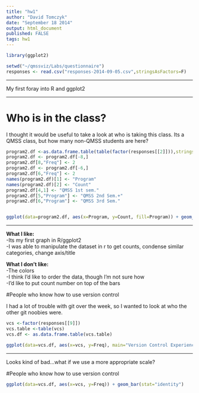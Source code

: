 ```yaml
---
title: "hw1"
author: "David Tomczyk"
date: "September 18 2014"
output: html_document
published: FALSE
tags: hw1
---
```

```r

library(ggplot2)

setwd("~/qmssviz/Labs/questionnaire")
responses <- read.csv("responses-2014-09-05.csv",stringsAsFactors=F)
```
---

My first foray into R and ggplot2

---

# Who is in the class?

I thought it would be useful to take a look at who is taking this class. Its a QMSS class, but how many non-QMSS students are here?


```r

program2.df <-as.data.frame.table(table(factor(responses[[2]])),stringsAsFactors=FALSE)
program2.df <- program2.df[-8,]
program2.df[8,"Freq"] <- 2
program2.df <- program2.df[-6,]
program2.df[6,"Freq"] <- 2
names(program2.df)[1] <- "Program"
names(program2.df)[2] <- "Count"
program2.df[4,1] <- "QMSS 1st sem."
program2.df[5,"Program"] <- "QMSS 2nd Sem.+"
program2.df[6,"Program"] <- "QMSS 3rd Sem."


ggplot(data=program2.df, aes(x=Program, y=Count, fill=Program)) + geom_bar(stat="identity")+guides(fill=FALSE)+ggtitle("Class Make Up")

```
---

**What I like:**  
-Its my first graph in R/ggplot2  
-I was able to manipulate the dataset in r to get counts, condense similar categories, change axis/title


**What I don't like:**  
-The colors  
-I think I'd like to order the data, though I'm not sure how  
-I'd like to put count number on top of the bars

#People who know how to use version control

I had a lot of trouble with git over the week, so I wanted to look at who the other git noobies were.

``` r

vcs <-factor(responses[[9]])
vcs.table <-table(vcs)
vcs.df <- as.data.frame.table(vcs.table)

ggplot(data=vcs.df, aes(x=vcs, y=Freq), main="Version Control Experience") + geom_bar(stat="identity")
```
----
Looks kind of bad...what if we use a more appropriate scale?

#People who know how to use version control

``` r

ggplot(data=vcs.df, aes(x=vcs, y=Freq)) + geom_bar(stat="identity")

```

```r

```